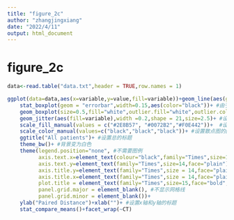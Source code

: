 ```yaml
---
title: "figure_2c"
author: "zhangjingxiang"
date: "2022/4/11"
output: html_document
---
```



# figure_2c

```r


data<-read.table("data.txt",header = TRUE,row.names = 1)

ggplot(data=data,aes(x=variable,y=value,fill=variable))+geom_line(aes(group=index), color="gray" )+ #”fill=“设置填充颜色
    stat_boxplot(geom = "errorbar",width=0.15,aes(color="black"))+ #由于自带的箱形图没有胡须末端没有短横线，使用误差条的方式补上
    geom_boxplot(size=0.5,fill="white",outlier.fill="white",outlier.color="white")+ #size设置箱线图的边框线和胡须的线宽度，fill设置填充颜色，outlier.fill和outlier.color设置异常点的属性
    geom_jitter(aes(fill=variable),width =0.2,shape = 21,size=2.5)+ #设置为向水平方向抖动的散点图，width指定了向水平方向抖动，不改变纵轴的值
    scale_fill_manual(values = c("#2E8B57", "#0072B2","#F0E442"))+  #设置填充的颜色
    scale_color_manual(values=c("black","black","black"))+ #设置散点图的圆圈的颜色为黑色
    ggtitle("All patients")+ #设置总的标题
    theme_bw()+ #背景变为白色
    theme(legend.position="none", #不需要图例
          axis.text.x=element_text(colour="black",family="Times",size=14), #设置x轴刻度标签的字体属性
          axis.text.y=element_text(family="Times",size=14,face="plain"), #设置x轴刻度标签的字体属性
          axis.title.y=element_text(family="Times",size = 14,face="plain"), #设置y轴的标题的字体属性
          axis.title.x=element_text(family="Times",size = 14,face="plain"), #设置x轴的标题的字体属性
          plot.title = element_text(family="Times",size=15,face="bold",hjust = 0.5), #设置总标题的字体属性
          panel.grid.major = element_blank(), #不显示网格线
          panel.grid.minor = element_blank())+
    ylab("Paired Distance")+xlab("")+ #设置x轴和y轴的标题
    stat_compare_means()+facet_wrap(~CT)


```
